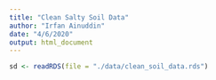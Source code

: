 ```yaml
---
title: "Clean Salty Soil Data"
author: "Irfan Ainuddin"
date: "4/6/2020"
output: html_document
---
```


```r
sd <- readRDS(file = "./data/clean_soil_data.rds")
```









